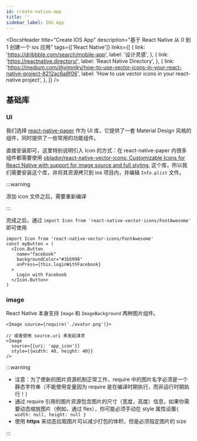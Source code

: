 ```yaml
---
id: create-native-app
title: ''
sidebar_label: IOS App
---
```



<DocsHeader
  title="Create IOS App"
  description="基于 React Native 从 0 到 1 创建一个 ios 应用"
  tags={['React Native']}
  links={[
    {
      link: 'https://dribbble.com/search/mobile-app',
      label: '设计灵感',
    },
    {
      link: 'https://reactnative.directory/',
      label: 'React Native Directory',
    },
    {
      link: 'https://medium.com/@vimniky/how-to-use-vector-icons-in-your-react-native-project-8212ac6a8f06',
      label: 'How to use vector icons in your react-native project',
    },
  ]}
/>

## 基础库

### UI

我们选择 [react-native-paper](https://callstack.github.io/react-native-paper/docs/guides/getting-started) 作为 UI 库，它提供了一套 Material Design 风格的组件，同时提供了一些常用的功能组件。

直接安装即可，这里特别说明引入 Icon 的方式：在 react-native-paper 内很多组件都需要使用 [oblador/react-native-vector-icons: Customizable Icons for React Native with support for image source and full styling.](https://github.com/oblador/react-native-vector-icons) 这个库，所以我们需要安装这个库，并将其资源拷贝到 ios 项目内，并编辑 `Info.plist` 文件。

:::warning

添加 icon 文件之后，需要重新编译

:::

完成之后，通过 `import Icon from 'react-native-vector-icons/FontAwesome'` 即可使用

```tsx
import Icon from 'react-native-vector-icons/FontAwesome'
const myButton = (
  <Icon.Button
    name="facebook"
    backgroundColor="#3b5998"
    onPress={this.loginWithFacebook}
  >
    Login with Facebook
  </Icon.Button>
)
```

### image

React Native 本身支持 `Image` 和 `ImageBackground` 两种图片组件。

```tsx
<Image source={require('./avator.png')}>

// 或者使用 source.uri 来发起请求
<Image
  source={{uri: 'app_icon'}}
  style={{width: 40, height: 40}}
/>
```

:::warning

- 注意：为了使新的图片资源机制正常工作，require 中的图片名字必须是一个静态字符串（不能使用变量因为 require 是在编译时期执行，而非运行时期执行！）
- 通过 require 引用的图片资源包含图片的尺寸（宽度，高度）信息，如果你需要动态缩放图片（例如，通过 flex），你可能必须手动在 style 属性设置`{ width: null, height: null }`
- 使用 **https** 来动态拉取图片可以减少打包的体积，但是必须指定图片的 size

:::
